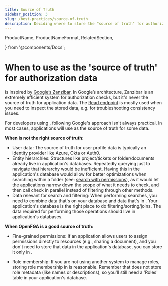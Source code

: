 ```yaml
---
title: Source of Truth
sidebar_position: 3
slug: /best-practices/source-of-truth
description: Deciding where to store the "source of truth" for authorization data
---
```


  ProductName,
  ProductNameFormat,
  RelatedSection,

} from '@components/Docs';

# When to use <ProductName format={ProductNameFormat.ShortForm}/> as the 'source of truth' for authorization data

<ProductName format={ProductNameFormat.ShortForm}/> is inspired by [Google’s Zanzibar](https://research.google/pubs/zanzibar-googles-consistent-global-authorization-system/). In Google’s architecture, Zanzibar is an extremely efficient system for authorization checks, but it's never the source of truth for application data. The [Read endpoint](https://openfga.dev/docs/interacting/relationship-queries#read) is mostly used when you need to inspect the stored data, e.g. for troubleshooting consistency issues.

For developers using <ProductName format={ProductNameFormat.ShortForm}/>, following Google's approach isn't always practical. In most cases, applications will use <ProductName format={ProductNameFormat.ShortForm}/> as the source of truth for some data.

**When <ProductName format={ProductNameFormat.ShortForm}/>  is not the right source of truth:**

- User data: The source of truth for user profile data is typically an identity provider like Azure, Okta or Auth0. 
- Entity hierarchies: Structures like project/tickets or folder/documents already live in application's databases. Repeatedly querying <ProductName format={ProductNameFormat.ShortForm}/> just to navigate that hierarchy would be inefficient. Having this in the application's database would allow for better optimizations when searching within a folder (see: [search with permissions](../interacting/search-with-permissions.mdx)), as it would let the applications narrow down the scope of what it needs to check, and then call check in parallel instead of filtering through other methods.
- Data relevant for search and filtering: When performing searches, you need to combine data that's on your database and data that's in <ProductName format={ProductNameFormat.ShortForm}/>. Your application's database is the right place to do filtering/sorting/joins. The data required for performing those operations should live in application's databases.

**When OpenFGA is a good source of truth:**

- Fine-grained permissions: If an application allows users to assign permissions directly to resources (e.g., sharing a document), and you don't need to store that data in the application's database, you can store it only in <ProductName format={ProductNameFormat.ShortForm}/>.

- Role membership: If you are not using another system to manage roles, storing role membership in <ProductName format={ProductNameFormat.ShortForm}/> is reasonable. Remember that <ProductName format={ProductNameFormat.ShortForm}/> does not store role metadata (like names or descriptions), so you'll still need a 'Roles' table in your application's database.
